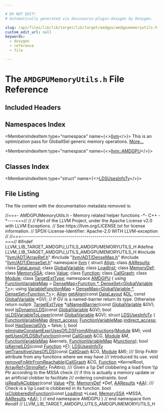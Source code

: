```yaml
---

# DO NOT EDIT!
# Automatically generated via docusaurus-plugin-doxygen by Doxygen.

slug: /api/files/lib/lib/target/lib/target/amdgpu/amdgpumemoryutils-h
custom_edit_url: null
keywords:
  - doxygen
  - reference
  - file

---
```





# The `AMDGPUMemoryUtils.h` File Reference

<DoxygenPage pluginConfig={pluginConfig}>



## Included Headers

<IncludesList>
<IncludesListItem
  filePath="llvm/ADT/ArrayRef.h"
  permalink="/docs/api/files/include/include/llvm/include/llvm/adt/arrayref-h"
  isLocal="true" />
<IncludesListItem
  filePath="llvm/ADT/DenseMap.h"
  permalink="/docs/api/files/include/include/llvm/include/llvm/adt/densemap-h"
  isLocal="true" />
<IncludesListItem
  filePath="llvm/ADT/DenseSet.h"
  permalink="/docs/api/files/include/include/llvm/include/llvm/adt/denseset-h"
  isLocal="true" />
</IncludesList>

## Namespaces Index

<MembersIndex>

<MembersIndexItem
  type="namespace"
  name={<><a href="/docs/api/namespaces/llvm">llvm</a></>}>
This is an optimization pass for GlobalISel generic memory operations. <a href="/docs/api/namespaces/llvm/#details">More...</a>
</MembersIndexItem>

<MembersIndexItem
  type="namespace"
  name={<><a href="/docs/api/namespaces/llvm/amdgpu">llvm::AMDGPU</a></>}>
</MembersIndexItem>

</MembersIndex>

## Classes Index

<MembersIndex>

<MembersIndexItem
  type="struct"
  name={<><a href="/docs/api/structs/llvm/amdgpu/ldsusesinfoty">LDSUsesInfoTy</a></>}>
</MembersIndexItem>

</MembersIndex>


## File Listing

The file content with the documentation metadata removed is:

<ProgramListing>

<Link id="l00001" /><CodeLine lineNumber="1"><Highlight kind="comment">//===- AMDGPUMemoryUtils.h - Memory related helper functions -&#42;- C++ -&#42;----===//</Highlight><Highlight kind="normal"></Highlight></CodeLine>
<Link id="l00002" /><CodeLine lineNumber="2"><Highlight kind="normal"></Highlight><Highlight kind="comment">//</Highlight><Highlight kind="normal"></Highlight></CodeLine>
<Link id="l00003" /><CodeLine lineNumber="3"><Highlight kind="normal"></Highlight><Highlight kind="comment">// Part of the LLVM Project, under the Apache License v2.0 with LLVM Exceptions.</Highlight><Highlight kind="normal"></Highlight></CodeLine>
<Link id="l00004" /><CodeLine lineNumber="4"><Highlight kind="normal"></Highlight><Highlight kind="comment">// See https://llvm.org/LICENSE.txt for license information.</Highlight><Highlight kind="normal"></Highlight></CodeLine>
<Link id="l00005" /><CodeLine lineNumber="5"><Highlight kind="normal"></Highlight><Highlight kind="comment">// SPDX-License-Identifier: Apache-2.0 WITH LLVM-exception</Highlight><Highlight kind="normal"></Highlight></CodeLine>
<Link id="l00006" /><CodeLine lineNumber="6"><Highlight kind="normal"></Highlight><Highlight kind="comment">//</Highlight><Highlight kind="normal"></Highlight></CodeLine>
<Link id="l00007" /><CodeLine lineNumber="7"><Highlight kind="normal"></Highlight><Highlight kind="comment">//===----------------------------------------------------------------------===//</Highlight><Highlight kind="normal"></Highlight></CodeLine>
<Link id="l00008" /><CodeLine lineNumber="8"><Highlight kind="normal"></Highlight></CodeLine>
<Link id="l00009" /><CodeLine lineNumber="9"><Highlight kind="normal"></Highlight><Highlight kind="preprocessor">#ifndef LLVM&#95;LIB&#95;TARGET&#95;AMDGPU&#95;UTILS&#95;AMDGPUMEMORYUTILS&#95;H</Highlight><Highlight kind="normal"></Highlight></CodeLine>
<Link id="l00010" /><CodeLine lineNumber="10"><Highlight kind="normal"></Highlight><Highlight kind="preprocessor">#define LLVM&#95;LIB&#95;TARGET&#95;AMDGPU&#95;UTILS&#95;AMDGPUMEMORYUTILS&#95;H</Highlight><Highlight kind="normal"></Highlight></CodeLine>
<Link id="l00011" /><CodeLine lineNumber="11"><Highlight kind="normal"></Highlight></CodeLine>
<Link id="l00012" /><CodeLine lineNumber="12"><Highlight kind="normal"></Highlight><Highlight kind="preprocessor">#include &quot;<a href="/docs/api/files/include/include/llvm/include/llvm/adt/arrayref-h">llvm/ADT/ArrayRef.h</a>&quot;</Highlight><Highlight kind="normal"></Highlight></CodeLine>
<Link id="l00013" /><CodeLine lineNumber="13"><Highlight kind="normal"></Highlight><Highlight kind="preprocessor">#include &quot;<a href="/docs/api/files/include/include/llvm/include/llvm/adt/densemap-h">llvm/ADT/DenseMap.h</a>&quot;</Highlight><Highlight kind="normal"></Highlight></CodeLine>
<Link id="l00014" /><CodeLine lineNumber="14"><Highlight kind="normal"></Highlight><Highlight kind="preprocessor">#include &quot;<a href="/docs/api/files/include/include/llvm/include/llvm/adt/denseset-h">llvm/ADT/DenseSet.h</a>&quot;</Highlight><Highlight kind="normal"></Highlight></CodeLine>
<Link id="l00015" /><CodeLine lineNumber="15"><Highlight kind="normal"></Highlight></CodeLine>
<Link id="l00016" /><CodeLine lineNumber="16"><Highlight kind="normal"></Highlight><Highlight kind="keyword">namespace </Highlight><Highlight kind="normal"><a href="/docs/api/namespaces/llvm">llvm</a> &#123;</Highlight></CodeLine>
<Link id="l00017" /><CodeLine lineNumber="17"><Highlight kind="normal"></Highlight></CodeLine>
<Link id="l00018" /><CodeLine lineNumber="18"><Highlight kind="normal"></Highlight><Highlight kind="keyword">struct </Highlight><Highlight kind="normal"><a href="/docs/api/structs/llvm/align">Align</a>;</Highlight></CodeLine>
<Link id="l00019" /><CodeLine lineNumber="19"><Highlight kind="normal"></Highlight><Highlight kind="keyword">class </Highlight><Highlight kind="normal"><a href="/docs/api/classes/llvm/aaresults">AAResults</a>;</Highlight></CodeLine>
<Link id="l00020" /><CodeLine lineNumber="20"><Highlight kind="normal"></Highlight><Highlight kind="keyword">class </Highlight><Highlight kind="normal"><a href="/docs/api/classes/llvm/datalayout">DataLayout</a>;</Highlight></CodeLine>
<Link id="l00021" /><CodeLine lineNumber="21"><Highlight kind="normal"></Highlight><Highlight kind="keyword">class </Highlight><Highlight kind="normal"><a href="/docs/api/classes/llvm/globalvariable">GlobalVariable</a>;</Highlight></CodeLine>
<Link id="l00022" /><CodeLine lineNumber="22"><Highlight kind="normal"></Highlight><Highlight kind="keyword">class </Highlight><Highlight kind="normal"><a href="/docs/api/classes/llvm/loadinst">LoadInst</a>;</Highlight></CodeLine>
<Link id="l00023" /><CodeLine lineNumber="23"><Highlight kind="normal"></Highlight><Highlight kind="keyword">class </Highlight><Highlight kind="normal"><a href="/docs/api/classes/llvm/memorydef">MemoryDef</a>;</Highlight></CodeLine>
<Link id="l00024" /><CodeLine lineNumber="24"><Highlight kind="normal"></Highlight><Highlight kind="keyword">class </Highlight><Highlight kind="normal"><a href="/docs/api/classes/llvm/memoryssa">MemorySSA</a>;</Highlight></CodeLine>
<Link id="l00025" /><CodeLine lineNumber="25"><Highlight kind="normal"></Highlight><Highlight kind="keyword">class </Highlight><Highlight kind="normal"><a href="/docs/api/classes/llvm/value">Value</a>;</Highlight></CodeLine>
<Link id="l00026" /><CodeLine lineNumber="26"><Highlight kind="normal"></Highlight><Highlight kind="keyword">class </Highlight><Highlight kind="normal"><a href="/docs/api/classes/llvm/function">Function</a>;</Highlight></CodeLine>
<Link id="l00027" /><CodeLine lineNumber="27"><Highlight kind="normal"></Highlight><Highlight kind="keyword">class </Highlight><Highlight kind="normal"><a href="/docs/api/classes/llvm/callgraph">CallGraph</a>;</Highlight></CodeLine>
<Link id="l00028" /><CodeLine lineNumber="28"><Highlight kind="normal"></Highlight><Highlight kind="keyword">class </Highlight><Highlight kind="normal"><a href="/docs/api/classes/llvm/module">Module</a>;</Highlight></CodeLine>
<Link id="l00029" /><CodeLine lineNumber="29"><Highlight kind="normal"></Highlight><Highlight kind="keyword">class </Highlight><Highlight kind="normal"><a href="/docs/api/classes/llvm/targetexttype">TargetExtType</a>;</Highlight></CodeLine>
<Link id="l00030" /><CodeLine lineNumber="30"><Highlight kind="normal"></Highlight></CodeLine>
<Link id="l00031" /><CodeLine lineNumber="31"><Highlight kind="normal"></Highlight><Highlight kind="keyword">namespace </Highlight><Highlight kind="normal"><a href="/docs/api/namespaces/llvm/amdgpu">AMDGPU</a> &#123;</Highlight></CodeLine>
<Link id="l00032" /><CodeLine lineNumber="32"><Highlight kind="normal"></Highlight></CodeLine>
<Link id="l00033" /><CodeLine lineNumber="33" lineLink="/docs/api/namespaces/llvm/amdgpu/#a91adb9ce33ec5b4ca2f7cd5920aee3be"><Highlight kind="normal"></Highlight><Highlight kind="keyword">using </Highlight><Highlight kind="normal"><a href="/docs/api/namespaces/llvm/amdgpu/#a91adb9ce33ec5b4ca2f7cd5920aee3be">FunctionVariableMap</a> = <a href="/docs/api/classes/llvm/densemap">DenseMap&lt;Function &#42;, DenseSet&lt;GlobalVariable &#42;&gt;</a>&gt;;</Highlight></CodeLine>
<Link id="l00034" /><CodeLine lineNumber="34" lineLink="/docs/api/namespaces/llvm/amdgpu/#ad15d4124081cf6e7534d38f617ea03c0"><Highlight kind="normal"></Highlight><Highlight kind="keyword">using </Highlight><Highlight kind="normal"><a href="/docs/api/namespaces/llvm/amdgpu/#ad15d4124081cf6e7534d38f617ea03c0">VariableFunctionMap</a> = <a href="/docs/api/classes/llvm/densemap">DenseMap&lt;GlobalVariable &#42;, DenseSet&lt;Function &#42;&gt;</a>&gt;;</Highlight></CodeLine>
<Link id="l00035" /><CodeLine lineNumber="35"><Highlight kind="normal"></Highlight></CodeLine>
<Link id="l00036" /><CodeLine lineNumber="36"><Highlight kind="normal"><a href="/docs/api/structs/llvm/align">Align</a> <a href="/docs/api/namespaces/llvm/amdgpu/#aaf7c3ea495e589d05c4e89f7c9dcc897">getAlign</a>(</Highlight><Highlight kind="keyword">const</Highlight><Highlight kind="normal"> <a href="/docs/api/classes/llvm/datalayout">DataLayout</a> &amp;<a href="/docs/api/files/lib/lib/target/lib/target/arm/armslshardening-cpp/#ad467c4ab9119043f9b7750ab986be61a">DL</a>, </Highlight><Highlight kind="keyword">const</Highlight><Highlight kind="normal"> <a href="/docs/api/classes/llvm/globalvariable">GlobalVariable</a> &#42;GV);</Highlight></CodeLine>
<Link id="l00037" /><CodeLine lineNumber="37"><Highlight kind="normal"></Highlight></CodeLine>
<Link id="l00038" /><CodeLine lineNumber="38"><Highlight kind="normal"></Highlight><Highlight kind="comment">// If GV is a named-barrier return its type. Otherwise return nullptr.</Highlight><Highlight kind="normal"></Highlight></CodeLine>
<Link id="l00039" /><CodeLine lineNumber="39"><Highlight kind="normal"><a href="/docs/api/classes/llvm/targetexttype">TargetExtType</a> &#42;<a href="/docs/api/namespaces/llvm/amdgpu/#a98625eaa7fa561edb6921fc5c7fcefcd">isNamedBarrier</a>(</Highlight><Highlight kind="keyword">const</Highlight><Highlight kind="normal"> <a href="/docs/api/classes/llvm/globalvariable">GlobalVariable</a> &amp;GV);</Highlight></CodeLine>
<Link id="l00040" /><CodeLine lineNumber="40"><Highlight kind="normal"></Highlight></CodeLine>
<Link id="l00041" /><CodeLine lineNumber="41"><Highlight kind="normal"></Highlight><Highlight kind="keywordtype">bool</Highlight><Highlight kind="normal"> <a href="/docs/api/namespaces/llvm/amdgpu/#a4cacf18e8e9ecebd3f912ae0ad4e3817">isDynamicLDS</a>(</Highlight><Highlight kind="keyword">const</Highlight><Highlight kind="normal"> <a href="/docs/api/classes/llvm/globalvariable">GlobalVariable</a> &amp;GV);</Highlight></CodeLine>
<Link id="l00042" /><CodeLine lineNumber="42"><Highlight kind="normal"></Highlight><Highlight kind="keywordtype">bool</Highlight><Highlight kind="normal"> <a href="/docs/api/namespaces/llvm/amdgpu/#a9a6f055381f5a946e37ab4d9e4a221d8">isLDSVariableToLower</a>(</Highlight><Highlight kind="keyword">const</Highlight><Highlight kind="normal"> <a href="/docs/api/classes/llvm/globalvariable">GlobalVariable</a> &amp;GV);</Highlight></CodeLine>
<Link id="l00043" /><CodeLine lineNumber="43"><Highlight kind="normal"></Highlight></CodeLine>
<Link id="l00044" /><CodeLine lineNumber="44" lineLink="/docs/api/structs/llvm/amdgpu/ldsusesinfoty"><Highlight kind="normal"></Highlight><Highlight kind="keyword">struct </Highlight><Highlight kind="normal"><a href="/docs/api/structs/llvm/amdgpu/ldsusesinfoty">LDSUsesInfoTy</a> &#123;</Highlight></CodeLine>
<Link id="l00045" /><CodeLine lineNumber="45" lineLink="/docs/api/structs/llvm/amdgpu/ldsusesinfoty/#a742870ecab7687d09d889034c6695ee8"><Highlight kind="normal">  <a href="/docs/api/namespaces/llvm/amdgpu/#a91adb9ce33ec5b4ca2f7cd5920aee3be">FunctionVariableMap</a> <a href="/docs/api/structs/llvm/amdgpu/ldsusesinfoty/#a742870ecab7687d09d889034c6695ee8">direct&#95;access</a>;</Highlight></CodeLine>
<Link id="l00046" /><CodeLine lineNumber="46" lineLink="/docs/api/structs/llvm/amdgpu/ldsusesinfoty/#abbbf7703905ba9107c6b20bf87e4095a"><Highlight kind="normal">  <a href="/docs/api/namespaces/llvm/amdgpu/#a91adb9ce33ec5b4ca2f7cd5920aee3be">FunctionVariableMap</a> <a href="/docs/api/structs/llvm/amdgpu/ldsusesinfoty/#abbbf7703905ba9107c6b20bf87e4095a">indirect&#95;access</a>;</Highlight></CodeLine>
<Link id="l00047" /><CodeLine lineNumber="47" lineLink="/docs/api/structs/llvm/amdgpu/ldsusesinfoty/#ad071163a75cc2d817e98c1c65545e3f3"><Highlight kind="normal">  </Highlight><Highlight kind="keywordtype">bool</Highlight><Highlight kind="normal"> <a href="/docs/api/structs/llvm/amdgpu/ldsusesinfoty/#ad071163a75cc2d817e98c1c65545e3f3">HasSpecialGVs</a> = </Highlight><Highlight kind="keyword">false</Highlight><Highlight kind="normal">;</Highlight></CodeLine>
<Link id="l00048" /><CodeLine lineNumber="48"><Highlight kind="normal">&#125;;</Highlight></CodeLine>
<Link id="l00049" /><CodeLine lineNumber="49"><Highlight kind="normal"></Highlight></CodeLine>
<Link id="l00050" /><CodeLine lineNumber="50"><Highlight kind="normal"></Highlight><Highlight kind="keywordtype">bool</Highlight><Highlight kind="normal"> <a href="/docs/api/namespaces/llvm/amdgpu/#aac00cb920a9d9d61a45759a8e4314142">eliminateConstantExprUsesOfLDSFromAllInstructions</a>(<a href="/docs/api/classes/llvm/module">Module</a> &amp;M);</Highlight></CodeLine>
<Link id="l00051" /><CodeLine lineNumber="51"><Highlight kind="normal"></Highlight></CodeLine>
<Link id="l00052" /><CodeLine lineNumber="52"><Highlight kind="normal"></Highlight><Highlight kind="keywordtype">void</Highlight><Highlight kind="normal"> <a href="/docs/api/namespaces/llvm/amdgpu/#a7294d908ab6f3be2a71593bd8f7f1eb3">getUsesOfLDSByFunction</a>(</Highlight><Highlight kind="keyword">const</Highlight><Highlight kind="normal"> <a href="/docs/api/classes/llvm/callgraph">CallGraph</a> &amp;CG, <a href="/docs/api/classes/llvm/module">Module</a> &amp;M,</Highlight></CodeLine>
<Link id="l00053" /><CodeLine lineNumber="53"><Highlight kind="normal">                            <a href="/docs/api/namespaces/llvm/amdgpu/#a91adb9ce33ec5b4ca2f7cd5920aee3be">FunctionVariableMap</a> &amp;kernels,</Highlight></CodeLine>
<Link id="l00054" /><CodeLine lineNumber="54"><Highlight kind="normal">                            <a href="/docs/api/namespaces/llvm/amdgpu/#a91adb9ce33ec5b4ca2f7cd5920aee3be">FunctionVariableMap</a> &amp;<a href="/docs/api/files/lib/lib/target/lib/target/amdgpu/amdgpulowermoduleldspass-cpp/#a8818b45f8c07ddce635268ec684dc61a">functions</a>);</Highlight></CodeLine>
<Link id="l00055" /><CodeLine lineNumber="55"><Highlight kind="normal"></Highlight></CodeLine>
<Link id="l00056" /><CodeLine lineNumber="56"><Highlight kind="normal"></Highlight><Highlight kind="keywordtype">bool</Highlight><Highlight kind="normal"> <a href="/docs/api/namespaces/llvm/amdgpu/#ad45f913090dbe9b3ec236ae18d3560e4">isKernelLDS</a>(</Highlight><Highlight kind="keyword">const</Highlight><Highlight kind="normal"> <a href="/docs/api/classes/llvm/function">Function</a> &#42;<a href="/docs/api/files/lib/lib/support/md5-cpp/#a96d73bbd7af15cb1fc38c3f4a3bd82e9">F</a>);</Highlight></CodeLine>
<Link id="l00057" /><CodeLine lineNumber="57"><Highlight kind="normal"></Highlight></CodeLine>
<Link id="l00058" /><CodeLine lineNumber="58"><Highlight kind="normal"><a href="/docs/api/structs/llvm/amdgpu/ldsusesinfoty">LDSUsesInfoTy</a> <a href="/docs/api/namespaces/llvm/amdgpu/#a8c1ff7e5e775cdba70261e34245db9e5">getTransitiveUsesOfLDS</a>(</Highlight><Highlight kind="keyword">const</Highlight><Highlight kind="normal"> <a href="/docs/api/classes/llvm/callgraph">CallGraph</a> &amp;CG, <a href="/docs/api/classes/llvm/module">Module</a> &amp;M);</Highlight></CodeLine>
<Link id="l00059" /><CodeLine lineNumber="59"><Highlight kind="normal"></Highlight><Highlight kind="comment"></Highlight></CodeLine>
<Link id="l00060" /><CodeLine lineNumber="60"><Highlight kind="comment">/// Strip FnAttr attribute from any functions where we may have</Highlight></CodeLine>
<Link id="l00061" /><CodeLine lineNumber="61"><Highlight kind="comment">/// introduced its use.</Highlight><Highlight kind="normal"></Highlight></CodeLine>
<Link id="l00062" /><CodeLine lineNumber="62"><Highlight kind="normal"></Highlight><Highlight kind="keywordtype">void</Highlight><Highlight kind="normal"> <a href="/docs/api/namespaces/llvm/amdgpu/#a6b42b6fca05063155c689008d30a2751">removeFnAttrFromReachable</a>(<a href="/docs/api/classes/llvm/callgraph">CallGraph</a> &amp;CG, <a href="/docs/api/classes/llvm/function">Function</a> &#42;KernelRoot,</Highlight></CodeLine>
<Link id="l00063" /><CodeLine lineNumber="63"><Highlight kind="normal">                               <a href="/docs/api/classes/llvm/arrayref">ArrayRef&lt;StringRef&gt;</a> FnAttrs);</Highlight></CodeLine>
<Link id="l00064" /><CodeLine lineNumber="64"><Highlight kind="normal"></Highlight><Highlight kind="comment"></Highlight></CodeLine>
<Link id="l00065" /><CodeLine lineNumber="65"><Highlight kind="comment">/// Given a \\p Def clobbering a load from \\p Ptr according to the MSSA check</Highlight></CodeLine>
<Link id="l00066" /><CodeLine lineNumber="66"><Highlight kind="comment">/// if this is actually a memory update or an artificial clobber to facilitate</Highlight></CodeLine>
<Link id="l00067" /><CodeLine lineNumber="67"><Highlight kind="comment">/// ordering constraints.</Highlight><Highlight kind="normal"></Highlight></CodeLine>
<Link id="l00068" /><CodeLine lineNumber="68"><Highlight kind="normal"></Highlight><Highlight kind="keywordtype">bool</Highlight><Highlight kind="normal"> <a href="/docs/api/namespaces/llvm/amdgpu/#a8a8239a295cbf22d56c2d237d2cef874">isReallyAClobber</a>(</Highlight><Highlight kind="keyword">const</Highlight><Highlight kind="normal"> <a href="/docs/api/classes/llvm/value">Value</a> &#42;<a href="/docs/api/files/lib/lib/analysis/targetlibraryinfo-cpp/#aca185e6d0e9f423dbb24440206454872a11dbf501abf829b3ab7049c2d3a8a053">Ptr</a>, <a href="/docs/api/classes/llvm/memorydef">MemoryDef</a> &#42;Def, <a href="/docs/api/classes/llvm/aaresults">AAResults</a> &#42;<a href="/docs/api/namespaces/llvm/aa">AA</a>);</Highlight></CodeLine>
<Link id="l00069" /><CodeLine lineNumber="69"><Highlight kind="normal"></Highlight><Highlight kind="comment"></Highlight></CodeLine>
<Link id="l00070" /><CodeLine lineNumber="70"><Highlight kind="comment">/// Check is a \\p Load is clobbered in its function.</Highlight><Highlight kind="normal"></Highlight></CodeLine>
<Link id="l00071" /><CodeLine lineNumber="71"><Highlight kind="normal"></Highlight><Highlight kind="keywordtype">bool</Highlight><Highlight kind="normal"> <a href="/docs/api/namespaces/llvm/amdgpu/#af55cf9792d5f9186df02c58b337a1511">isClobberedInFunction</a>(</Highlight><Highlight kind="keyword">const</Highlight><Highlight kind="normal"> <a href="/docs/api/classes/llvm/loadinst">LoadInst</a> &#42;Load, <a href="/docs/api/classes/llvm/memoryssa">MemorySSA</a> &#42;MSSA,</Highlight></CodeLine>
<Link id="l00072" /><CodeLine lineNumber="72"><Highlight kind="normal">                           <a href="/docs/api/classes/llvm/aaresults">AAResults</a> &#42;<a href="/docs/api/namespaces/llvm/aa">AA</a>);</Highlight></CodeLine>
<Link id="l00073" /><CodeLine lineNumber="73"><Highlight kind="normal"></Highlight></CodeLine>
<Link id="l00074" /><CodeLine lineNumber="74"><Highlight kind="normal">&#125; </Highlight><Highlight kind="comment">// end namespace AMDGPU</Highlight><Highlight kind="normal"></Highlight></CodeLine>
<Link id="l00075" /><CodeLine lineNumber="75"><Highlight kind="normal"></Highlight></CodeLine>
<Link id="l00076" /><CodeLine lineNumber="76"><Highlight kind="normal">&#125; </Highlight><Highlight kind="comment">// end namespace llvm</Highlight><Highlight kind="normal"></Highlight></CodeLine>
<Link id="l00077" /><CodeLine lineNumber="77"><Highlight kind="normal"></Highlight></CodeLine>
<Link id="l00078" /><CodeLine lineNumber="78"><Highlight kind="normal"></Highlight><Highlight kind="preprocessor">#endif </Highlight><Highlight kind="comment">// LLVM&#95;LIB&#95;TARGET&#95;AMDGPU&#95;UTILS&#95;AMDGPUMEMORYUTILS&#95;H</Highlight><Highlight kind="normal"></Highlight></CodeLine>

</ProgramListing>


</DoxygenPage>
